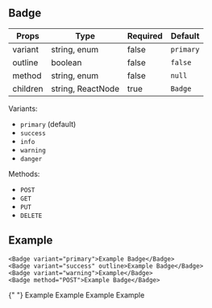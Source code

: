 
## Badge

| Props    | Type              | Required | Default   |
| -------- | ----------------- | -------- | --------- |
| variant  | string, enum      | false    | `primary` |
| outline  | boolean           | false    | `false`   |
| method   | string, enum      | false    | `null`    |
| children | string, ReactNode | true     | `Badge`   |

Variants:

- `primary` (default)
- `success`
- `info`
- `warning`
- `danger`

Methods:

- `POST`
- `GET`
- `PUT`
- `DELETE`

## Example

```tsx filename=Example
<Badge variant="primary">Example Badge</Badge>
<Badge variant="success" outline>Example Badge</Badge>
<Badge variant="warning">Example</Badge>
<Badge method="POST">Example Badge</Badge>
```

{" "}
<Badge variant="primary">Example</Badge>
<Badge variant="success" outline>
  Example
</Badge>
<Badge variant="info">Example</Badge>
<Badge method="PUT">Example</Badge>
